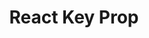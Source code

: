 ---
id: "react_easy_mc_009"
questionType: "MULTIPLE_CHOICE"
title: "React Key Prop"
description: "Why is the 'key' prop important in lists?"
difficulty: "EASY"
category: "React"
options:
  - "It defines the list style"
  - "It helps React identify which items have changed"
  - "It sets the list length"
  - "It binds event handlers"
correctAnswer: 1
---
